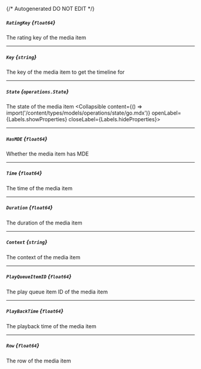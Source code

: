 {/* Autogenerated DO NOT EDIT  */}

##### `RatingKey` *{`float64`}*
The rating key of the media item

---
##### `Key` *{`string`}*
The key of the media item to get the timeline for

---
##### `State` *{`operations.State`}*
The state of the media item
<Collapsible content={() => import('/content/types/models/operations/state/go.mdx')} openLabel={Labels.showProperties} closeLabel={Labels.hideProperties}>
</Collapsible>

---
##### `HasMDE` *{`float64`}*
Whether the media item has MDE

---
##### `Time` *{`float64`}*
The time of the media item

---
##### `Duration` *{`float64`}*
The duration of the media item

---
##### `Context` *{`string`}*
The context of the media item

---
##### `PlayQueueItemID` *{`float64`}*
The play queue item ID of the media item

---
##### `PlayBackTime` *{`float64`}*
The playback time of the media item

---
##### `Row` *{`float64`}*
The row of the media item


